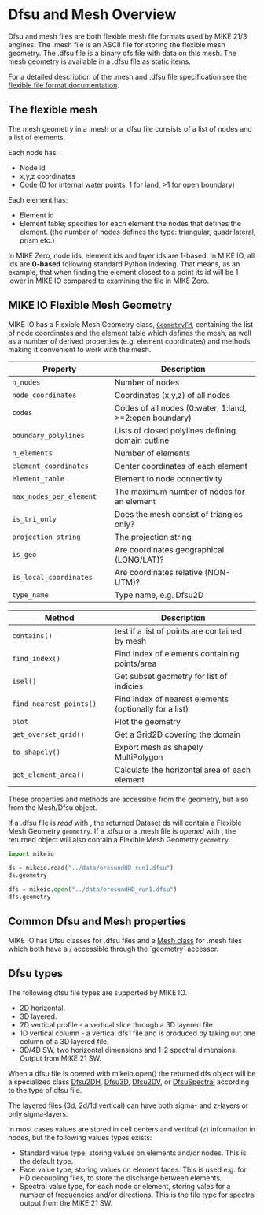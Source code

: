 # Dfsu and Mesh Overview

Dfsu and mesh files are both flexible mesh file formats used by MIKE 21/3 engines. 
The .mesh file is an ASCII file for storing the flexible mesh geometry. 
The .dfsu file is a binary dfs file with data on this mesh. The mesh geometry is 
available in a .dfsu file as static items.  

For a detailed description of the .mesh and .dfsu file specification see the [flexible file format documentation](https://manuals.mikepoweredbydhi.help/2024/General/FM_FileSpecification.pdf).


## The flexible mesh

The mesh geometry in a .mesh or a .dfsu file consists of a list of nodes and a list of elements.

Each node has:

* Node id
* x,y,z coordinates
* Code (0 for internal water points, 1 for land, >1 for open boundary)

Each element has:

* Element id
* Element table; specifies for each element the nodes that defines the element. 
(the number of nodes defines the type: triangular, quadrilateral, prism etc.)


::: callout-note
In MIKE Zero, node ids, element ids and layer ids are 1-based.  In MIKE IO, all ids are **0-based** following standard Python indexing. That means, as an example, that when finding the element closest to a point its id will be 1 lower in MIKE IO compared to examining the file in MIKE Zero.
:::

## MIKE IO Flexible Mesh Geometry 

MIKE IO has a Flexible Mesh Geometry class, [`GeometryFM`](`mikeio.spatial.GeometryFM2D`), containing the list of node coordinates and the element table which defines the mesh, as well as a number of derived properties (e.g. element coordinates) and methods making it convenient to work with the mesh. 

| Property  |      Description     |
|----------|--------------|
| `n_nodes` | Number of nodes | 
| `node_coordinates` | Coordinates (x,y,z) of all nodes | 
| `codes` | Codes of all nodes (0:water, 1:land, >=2:open boundary) | 
| `boundary_polylines` | Lists of closed polylines defining domain outline | 
| `n_elements` | Number of elements | 
| `element_coordinates` | Center coordinates of each element | 
| `element_table` | Element to node connectivity | 
| `max_nodes_per_element` | The maximum number of nodes for an element | 
| `is_tri_only` | Does the mesh consist of triangles only? | 
| `projection_string` | The projection string | 
| `is_geo` | Are coordinates geographical (LONG/LAT)? | 
| `is_local_coordinates` | Are coordinates relative (NON-UTM)? | 
| `type_name` | Type name, e.g. Dfsu2D| 


| Method  |      Description     |
|----------|--------------|
| `contains()` | test if a list of points are contained by mesh | 
| `find_index()` | Find index of elements containing points/area|
| `isel()` | Get subset geometry for list of indicies |
| `find_nearest_points()` | Find index of nearest elements (optionally for a list) |
| `plot` | Plot the geometry |
| `get_overset_grid()` | Get a Grid2D covering the domain |
| `to_shapely()` | Export mesh as shapely MultiPolygon | 
| `get_element_area()` | Calculate the horizontal area of each element | 


These properties and methods are accessible from the geometry, but also from the Mesh/Dfsu object. 

If a .dfsu file is *read* with [](`mikeio.read`), the returned Dataset ds will contain a Flexible Mesh Geometry `geometry`. If a .dfsu or a .mesh file is *opened* with [](`mikeio.open`), the returned object will also contain a Flexible Mesh Geometry `geometry`. 

```python
import mikeio

ds = mikeio.read("../data/oresundHD_run1.dfsu")
ds.geometry
```

```python
dfs = mikeio.open("../data/oresundHD_run1.dfsu")
dfs.geometry
```


## Common Dfsu and Mesh properties

MIKE IO has Dfsu classes for .dfsu files 
and a [Mesh class](`mikeio.Mesh`) for .mesh files which both 
have a [](`mikeio.spatial.GeometryFM2D`)/[](`mikeio.spatial.GeometryFM3D`) accessible through the ´geometry´ accessor. 


## Dfsu types

The following dfsu file types are supported by MIKE IO.

* 2D horizontal. 
* 3D layered. 
* 2D vertical profile - a vertical slice through a 3D layered file. 
* 1D vertical column - a vertical dfs1 file and is produced by taking out one column of a 3D layered file.
* 3D/4D SW, two horizontal dimensions and 1-2 spectral dimensions. Output from MIKE 21 SW.

When a dfsu file is opened with mikeio.open() the returned dfs object will be a specialized class [Dfsu2DH](`mikeio.dfsu.Dfsu2DH`), [Dfsu3D](`mikeio.dfsu.Dfsu3D`), [Dfsu2DV](`mikeio.dfsu.Dfsu2DV`), or [DfsuSpectral](`mikeio.dfsu.DfsuSpectral`) according to the type of dfsu file. 

The layered files (3d, 2d/1d vertical) can have both sigma- and z-layers or only sigma-layers.


In most cases values are stored in cell centers and vertical (z) information in nodes, 
but the following values types exists: 

* Standard value type, storing values on elements and/or nodes. This is the default type.
* Face value type, storing values on element faces. This is used e.g. for HD decoupling files, to store the discharge between elements.
* Spectral value type, for each node or element, storing vales for a number of frequencies and/or directions. This is the file type for spectral output from the MIKE 21 SW. 

